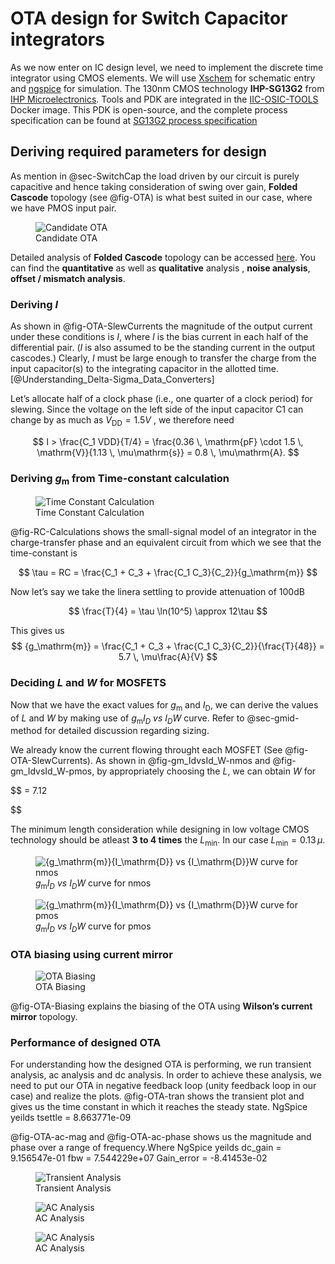 # OTA design for Switch Capacitor integrators {#sec-OTA}

As we now enter on IC design level, we need to implement the discrete time integrator using CMOS elements. We will use [Xschem](https://xschem.sourceforge.io) for schematic entry and [ngspice](https://ngspice.sourceforge.io) for simulation. The 130nm CMOS technology **IHP-SG13G2** from [IHP Microelectronics](https://www.ihp-microelectronics.com). Tools and PDK are integrated in the [IIC-OSIC-TOOLS](https://github.com/iic-jku/IIC-OSIC-TOOLS) Docker image. This PDK is open-source, and the complete process specification can be found at [SG13G2 process specification](https://github.com/IHP-GmbH/IHP-Open-PDK/blob/main/ihp-sg13g2/libs.doc/doc/SG13G2_os_process_spec.pdf)

## Deriving required parameters for design

As mention in @sec-SwitchCap the load driven by our circuit is purely capacitive and hence taking consideration of swing over gain, **Folded Cascode** topology (see @fig-OTA) is what best suited in our case, where we have PMOS input pair.


![Candidate OTA](./figures/_fig_OTA_SlewCurrents.svg){#fig-OTA-SlewCurrents}


Detailed analysis of **Folded Cascode** topology can be accessed [here](https://github.com/pangavhanehreeshi/SecondOrder_SingleBit_DSM/blob/main/DSM/Designs_Hrishi/RealCircuits/Folded%20Cascode/FoldedCascode%20_Theory.pdf). You can find the **quantitative** as well as **qualitative** analysis , **noise analysis**, **offset / mismatch analysis**.



### Deriving $I$
As shown in @fig-OTA-SlewCurrents the magnitude of the output
current under these conditions is $I$, where $I$ is the bias current in each half of the differential
pair. ($I$ is also assumed to be the standing current in the output cascodes.) Clearly, $I$
must be large enough to transfer the charge from the input capacitor(s) to the integrating
capacitor in the allotted time.[@Understanding_Delta-Sigma_Data_Converters] 

Let’s allocate half of a clock phase (i.e., one quarter of a
clock period) for slewing. Since the voltage on the left side of the input capacitor C1 can change by as much as ${{V_\mathrm{DD}}} = 1.5 V$ , we therefore need 

$$
I > \frac{C_1 VDD}{T/4} = \frac{0.36 \, \mathrm{pF} \cdot 1.5 \, \mathrm{V}}{1.13 \, \mu\mathrm{s}} = 0.8 \, \mu\mathrm{A}.
$$

### Deriving ${g_\mathrm{m}}$ from Time-constant calculation

![Time Constant Calculation](figures/_fig_RC_Calculation.png){#fig-RC-Calculations}

@fig-RC-Calculations shows the small-signal model of an integrator in the charge-transfer
phase and an equivalent circuit from which we see that the time-constant is 

$$
\tau = RC = \frac{C_1 + C_3 + \frac{C_1 C_3}{C_2}}{g_\mathrm{m}}
$$

 
Now let's say we take the linera settling to provide attenuation of 100dB

$$
\frac{T}{4} = \tau \ln(10^5) \approx 12\tau
$$

This gives us 
$$
{g_\mathrm{m}} = \frac{C_1 + C_3 + \frac{C_1 C_3}{C_2}}{\frac{T}{48}} = 5.7 \, \mu\frac{A}{V}
$$

### Deciding $L$ and $W$ for MOSFETS 

Now that we have the exact values for ${g_\mathrm{m}}$ and ${I_\mathrm{D}}$, we can derive the values of $L$ and $W$ by making use of ${g_\mathrm{m}}$_${I_\mathrm{D}}$ vs ${I_\mathrm{D}}$_$W$ curve.
 Refer to @sec-gmid-method for detailed discussion regarding sizing.


We already know the current flowing throught each MOSFET (See @fig-OTA-SlewCurrents). As shown in @fig-gm_IdvsId_W-nmos and @fig-gm_IdvsId_W-pmos, by appropriately choosing the $L$, we can obtain $W$ for 


$$
\frac{g_m}{I_D} = 7.12

$$

::: {.callout-note title="Important"}
The minimum length consideration while designing in low voltage CMOS technology should be atleast **3 to 4 times** the $L_\min$. In our case $L_\min = 0.13 \, \mu$.
:::


![${g_\mathrm{m}}$_${I_\mathrm{D}}$ vs ${I_\mathrm{D}}$_$W$ curve for nmos](figures/_fig_gmid_vs_idw_nmos.svg){#fig-gm_IdvsId_W-nmos}

![${g_\mathrm{m}}$_${I_\mathrm{D}}$ vs ${I_\mathrm{D}}$_$W$ curve for pmos](figures/_fig_gmid_vs_idw_pmos.svg){#fig-gm_IdvsId_W-pmos}

### OTA biasing using **current mirror**

![OTA Biasing](figures/_fig_biased_OTA.svg){#fig-OTA-Biasing}

@fig-OTA-Biasing explains the biasing of the OTA using **Wilson's current mirror** topology. 

### Performance of designed OTA {#sec-Performance-OTA}

For understanding how the designed OTA is performing, we run transient analysis, ac analysis and dc analysis. In order to achieve these analysis, we need to put our OTA in negative feedback loop (unity feedback loop in our case) and realize the plots. @fig-OTA-tran shows the transient plot and gives us the time constant in which it reaches the steady state. NgSpice yeilds tsettle = 8.663771e-09


@fig-OTA-ac-mag and @fig-OTA-ac-phase shows us the magnitude and phase over a range of frequency.Where NgSpice yeilds dc_gain = 9.156547e-01
fbw = 7.544229e+07
Gain_error = -8.41453e-02 



![Transient Analysis](figures/_fig_OTA_tran.svg){#fig-OTA-tran}


![AC Analysis](figures/_fig_OTA_ac_phase.svg){#fig-OTA-ac-phase}


![AC Analysis](figures/_fig_OTA_ac_mag.svg){#fig-OTA-ac-mag}